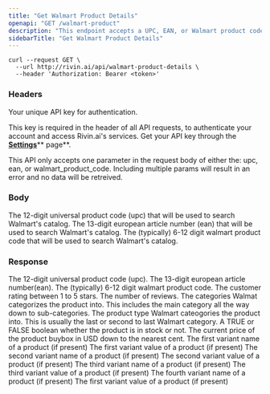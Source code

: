 ```yaml
---
title: "Get Walmart Product Details"
openapi: "GET /walmart-product"
description: "This endpoint accepts a UPC, EAN, or Walmart product code and returns the matching Walmart product listing with basic product data."
sidebarTitle: "Get Walmart Product Details"
---
```


<RequestExample>

```filename
curl --request GET \
  --url http://rivin.ai/api/walmart-product-details \
  --header 'Authorization: Bearer <token>'
```

</RequestExample>

### Headers

<ParamField path="x-api-key" type="string" required="false">
  Your unique API key for authentication.

  This key is required in the header of all API requests, to authenticate your account and access Rivin.ai's services. Get your API key through the [**Settings**](https://console.anthropic.com/settings/keys)\*\* page\*\*.
</ParamField>

<Warning>
  This API only accepts one parameter in the request body of either the: upc, ean, or walmart_product_code. Including multiple params will result in an error and no data will be retreived.
</Warning>

### Body

<ParamField path="upc" type="string" required="false">
  The 12-digit universal product code (upc) that will be used to search Walmart's catalog.
</ParamField>

<ParamField path="ean" type="string">
  The 13-digit european article number (ean) that will be used to search Walmart's catalog.
</ParamField>

<ParamField path="walmart_product_code" type="string">
  The (typically) 6-12 digit walmart product code that will be used to search Walmart's catalog.
</ParamField>

### Response

<ParamField path="upc" type="string">
  The 12-digit universal product code (upc).
</ParamField>

<ParamField path="ean" type="string">
  The 13-digit european article number(ean).
</ParamField>

<ParamField path="walmart_product_code" type="string">
  The (typically) 6-12 digit walmart product code.
</ParamField>

<ParamField path="customer_rating" type="string">
  The customer rating between 1 to 5 stars.
</ParamField>

<ParamField path="number_of_reviews" type="string">
  The number of reviews.
</ParamField>

<ParamField path="categories" type="string">
  The categories Walmat categorizes the product into. This includes the main category all the way down to sub-categories.
</ParamField>

<ParamField path="product_type" type="string">
  The product type Walmart cateogories the product into. This is usually the last or second to last Walmart category.
</ParamField>

<ParamField path="in_stock" type="boolean">
  A TRUE or FALSE boolean whether the product is in stock or not.
</ParamField>

<ParamField path="price" type="float">
  The current price of the product buybox in USD down to the nearest cent.
</ParamField>

<ParamField path="variant_name_one" type="string">
  The first variant name of a product (if present)
</ParamField>

<ParamField path="variant_value_one" type="string">
  The first variant value of a product (if present)
</ParamField>

<ParamField path="variant_name_two" type="string">
  The second variant name of a product (if present)
</ParamField>

<ParamField path="variant_value_two" type="string">
  The second variant value of a product (if present)
</ParamField>

<ParamField path="variant_name_three" type="string">
  The third variant name of a product (if present)
</ParamField>

<ParamField path="variant_value_three" type="string">
  The third variant value of a product (if present)
</ParamField>

<ParamField path="variant_name_four" type="string">
  The fourth variant name of a product (if present)
</ParamField>

<ParamField path="variant_value_four" type="string">
  The first variant value of a product (if present)
</ParamField>